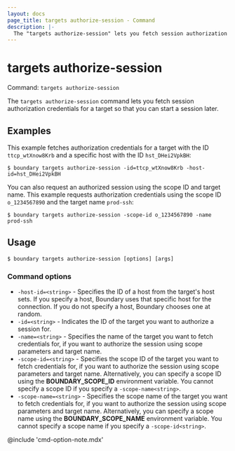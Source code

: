 ```yaml
---
layout: docs
page_title: targets authorize-session - Command
description: |-
  The "targets authorize-session" lets you fetch session authorization credentials for a target.
---
```


# targets authorize-session

Command: `targets authorize-session`

The `targets authorize-session` command lets you fetch session authorization credentials for a target so that you can start a session later.

## Examples

This example fetches authorization credentials for a target with the ID `ttcp_wtXnow8Krb` and a specific host with the ID `hst_DHei2VpkBH`:

```shell-session
$ boundary targets authorize-session -id=ttcp_wtXnow8Krb -host-id=hst_DHei2VpkBH
```

You can also request an authorized session using the scope ID and target name.
This example requests authorization credentials using the scope ID `o_1234567890` and the target name `prod-ssh`:

```shell-session
$ boundary targets authorize-session -scope-id o_1234567890 -name prod-ssh
```

## Usage

<CodeBlockConfig hideClipboard>

```shell-session
$ boundary targets authorize-session [options] [args]
```

</CodeBlockConfig>

### Command options

- `-host-id=<string>` -  Specifies the ID of a host from the target's host sets.
If you specify a host, Boundary uses that specific host for the connection.
If you do not specify a host, Boundary chooses one at random.
- `-id=<string>` - Indicates the ID of the target you want to authorize a session for.
- `-name=<string>` - Specifies the name of the target you want to fetch credentials for, if you want to authorize the session using scope parameters and target name.
- `-scope-id=<string>` - Specifies the scope ID of the target you want to fetch credentials for, if you want to authorize the session using scope parameters and target name.
Alternatively, you can specify a scope ID using the **BOUNDARY_SCOPE_ID** environment variable.
You cannot specify a scope ID if you specify a `-scope-name<string>`.
- `-scope-name=<string>` - Specifies the scope name of the target you want to fetch credentials for, if you want to authorize the session using scope parameters and target name.
Alternatively, you can specify a scope name using the **BOUNDARY_SCOPE_NAME** environment variable.
You cannot specify a scope name if you specify a `-scope-id<string>`.

@include 'cmd-option-note.mdx'